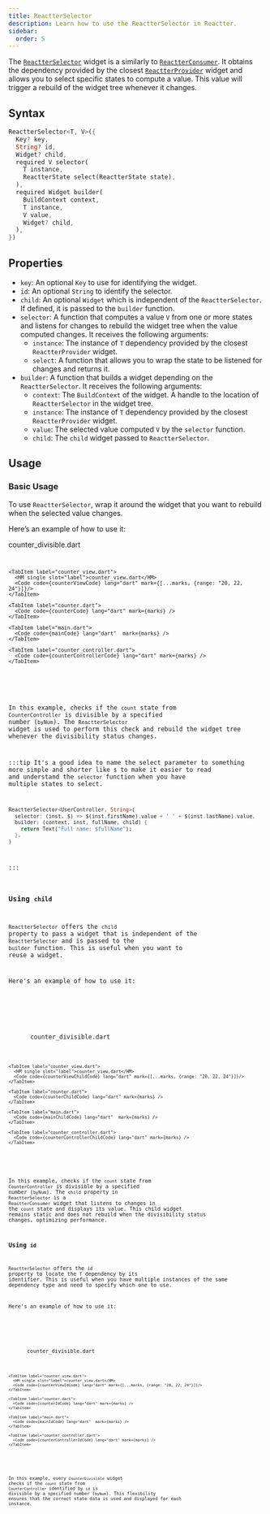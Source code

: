 ```yaml
---
title: ReactterSelector
description: Learn how to use the ReactterSelector in Reactter.
sidebar:
  order: 5
---
```






The <HT><a href="https://pub.dev/documentation/flutter_reactter/latest/flutter_reactter/ReactterSelector-class.html">`ReactterSelector`</a></HT> widget is a similarly to <HT>[`ReactterConsumer`](/reactter/widgets/reactter_consumer)</HT>.
It obtains the dependency provided by the closest <HT>[`ReactterProvider`](/reactter/widgets/reactter_provider)</HT> widget and allows you to select specific states to compute a value.
This value will trigger a rebuild of the widget tree whenever it changes.

## Syntax

```dart showLineNumbers=false
ReactterSelector<T, V>({
  Key? key,
  String? id,
  Widget? child,
  required V selector(
    T instance,
    ReactterState select(ReactterState state),
  ),
  required Widget builder(
    BuildContext context,
    T instance,
    V value,
    Widget? child,
  ),
})
```

## Properties

- `key`: An optional <HT>`Key`</HT> to use for identifying the widget.
- `id`: An optional <HT>`String`</HT> to identify the selector.
- `child`: An optional <HT>`Widget`</HT> which is independent of the <HT>`ReactterSelector`</HT>.
  If defined, it is passed to the <HM>`builder`</HM> function.
- <HM>`selector`</HM>: A function that computes a value <HT>`V`</HT> from one or more states and listens for changes to rebuild the widget tree when the value computed changes.
  It receives the following arguments:
  - `instance`: The instance of <HT>`T`</HT> dependency provided by the closest <HT>`ReactterProvider`</HT> widget.
  - `select`: A function that allows you to wrap the state to be listened for changes and returns it.
- <HM>`builder`</HM>: A function that builds a widget depending on the <HT>`ReactterSelector`</HT>.
It receives the following arguments:
  - `context`: The <HT>`BuildContext`</HT> of the widget. A handle to the location of <HT>`ReactterSelector`</HT> in the widget tree.
  - `instance`: The instance of <HT>`T`</HT> dependency provided by the closest <HT>`ReactterProvider`</HT> widget.
  - `value`: The selected value computed <HT>`V`</HT> by the <HM>`selector`</HM> function.
  - `child`: The `child` widget passed to <HT>`ReactterSelector`</HT>.

## Usage

### Basic Usage

To use <HT>`ReactterSelector`</HT>, wrap it around the widget that you want to rebuild when the selected value changes.

Here’s an example of how to use it:

<CodeTabs>
  <ZappButton path="examples/reactter_selector"/>

  <Tabs>
    <TabItem label="counter_divisible.dart">
      <HM single slot="label">counter_divisible.dart</HM>
      <Code code={counterDivisibleCode} lang="dart" mark={[...marks, {range: "15-26"}]}/>
    </TabItem>

    <TabItem label="counter_view.dart">
      <HM single slot="label">counter_view.dart</HM>
      <Code code={counterViewCode} lang="dart" mark={[...marks, {range: "20, 22, 24"}]}/>
    </TabItem>

    <TabItem label="counter.dart">
      <Code code={counterCode} lang="dart" mark={marks} />
    </TabItem>

    <TabItem label="main.dart">
      <Code code={mainCode} lang="dart"  mark={marks} />
    </TabItem>

    <TabItem label="counter_controller.dart">
      <Code code={counterControllerCode} lang="dart" mark={marks} />
    </TabItem>
  </Tabs>
</CodeTabs>

In this example, checks if the `count` state from <HT>`CounterController`</HT> is divisible by a specified number (`byNum`).
The <HT>`ReactterSelector`</HT> widget is used to perform this check and rebuild the widget tree whenever the divisibility status changes.

:::tip
It's a good idea to name the select parameter to something more simple and shorter like `$` to make it easier to read and understand the <HM>`selector`</HM> function when you have multiple states to select.

```dart showLineNumbers=false {2}
ReactterSelector<UserController, String>(
  selector: (inst, $) => $(inst.firstName).value + ' ' + $(inst.lastName).value,
  builder: (context, inst, fullName, child) {
    return Text("Full name: $fullName");
  },
)
```
:::

### Using `child`

<HT>`ReactterSelector`</HT> offers the `child` property to pass a widget that is independent of the <HT>`ReactterSelector`</HT> and is passed to the <HM>`builder`</HM> function.
This is useful when you want to reuse a widget.

Here's an example of how to use it:

<CodeTabs>
  <ZappButton path="examples/reactter_selector_child"/>

  <Tabs>
    <TabItem label="counter_divisible.dart">
      <HM single slot="label">counter_divisible.dart</HM>
      <Code code={counterDivisibleChildCode} lang="dart" mark={[...marks, {range: "15-42"}, {range: "21, 33", label: "👉"}]}/>
    </TabItem>

    <TabItem label="counter_view.dart">
      <HM single slot="label">counter_view.dart</HM>
      <Code code={counterViewChildCode} lang="dart" mark={[...marks, {range: "20, 22, 24"}]}/>
    </TabItem>

    <TabItem label="counter.dart">
      <Code code={counterChildCode} lang="dart" mark={marks} />
    </TabItem>

    <TabItem label="main.dart">
      <Code code={mainChildCode} lang="dart"  mark={marks} />
    </TabItem>

    <TabItem label="counter_controller.dart">
      <Code code={counterControllerChildCode} lang="dart" mark={marks} />
    </TabItem>
  </Tabs>
</CodeTabs>

In this example, checks if the `count` state from <HT>`CounterController`</HT> is divisible by a specified number (`byNum`).
The `child` property in <HT>`ReactterSelector`</HT> is a <HT>`ReactterConsumer`</HT> widget that listens to changes in the `count` state and displays its value.
This child widget remains static and does not rebuild when the divisibility status changes, optimizing performance.

### Using `id`

<HT>`ReactterSelector`</HT> offers the `id` property to locate the <HT>`T`</HT> dependency by its identifier.
This is useful when you have multiple instances of the same dependency type and need to specify which one to use.

Here's an example of how to use it:

<CodeTabs>
  <ZappButton path="examples/reactter_selector_id"/>

  <Tabs>
    <TabItem label="counter_divisible.dart">
      <HM single slot="label">counter_divisible.dart</HM>
      <Code code={counterDivisibleIdCode} lang="dart" mark={[...marks, {range: "21-35"}, {range: "22", label: "👉"}]}/>
    </TabItem>

    <TabItem label="counter_view.dart">
      <HM single slot="label">counter_view.dart</HM>
      <Code code={counterViewIdCode} lang="dart" mark={[...marks, {range: "20, 22, 24"}]}/>
    </TabItem>

    <TabItem label="counter.dart">
      <Code code={counterIdCode} lang="dart" mark={marks} />
    </TabItem>

    <TabItem label="main.dart">
      <Code code={mainIdCode} lang="dart"  mark={marks} />
    </TabItem>

    <TabItem label="counter_controller.dart">
      <Code code={counterControllerIdCode} lang="dart" mark={marks} />
    </TabItem>
  </Tabs>
</CodeTabs>

In this example, every <HT>`CounterDivisible`</HT> widget checks if the `count` state from <HT>`CounterController`</HT> identified by `id` is divisible by a specified number (`byNum`).
This flexibility ensures that the correct state data is used and displayed for each instance.